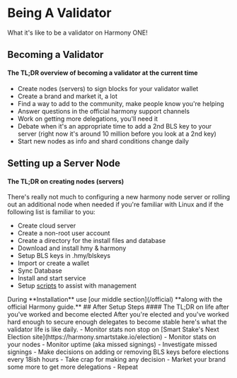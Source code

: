 
# Being A Validator
What it's like to be a validator on Harmony ONE!
## Becoming a Validator
#### The TL;DR overview of becoming a validator at the current time
- Create nodes (servers) to sign blocks for your validator wallet
- Create a brand and market it, a lot
- Find a way to add to the community, make people know you're helping
- Answer questions in the official harmony support channels
- Work on getting more delegations, you'll need it
- Debate when it's an appropriate time to add a 2nd BLS key to your server (right now it's around 10 million before you look at a 2nd key)
- Start new nodes as info and shard conditions change daily

## Setting up a Server Node
#### The TL;DR **on creating nodes (servers)**
There's really not much to configuring a new harmony node server or rolling out an additional node when needed if you're familiar with Linux and if the following list is familiar to you:
- Create cloud server
- Create a non-root user account
- Create a directory for the install files and database
- Download and install hmy & harmony
- Setup BLS keys in .hmy/blskeys
- Import or create a wallet
- Sync Database
- Install and start service
- Setup [scripts](/companion/post/tools/scripts) to assist with management
<Callout type="warning" emoji="⚠️">
During **Installation** use [our middle section](/official) **along with the official Harmony guide.**
</Callout>
## After Setup Steps
#### The TL;DR on life after you've worked and become elected
After you're elected and you've worked hard enough to secure enough delegates to become stable here's what the validator life is like daily.
- Monitor stats non stop on [Smart Stake's Next Election site](https://harmony.smartstake.io/election)
- Monitor stats on your nodes
- Monitor uptime (aka missed signings)
- Investigate missed signings
- Make decisions on adding or removing BLS keys before elections every 18ish hours
- Take crap for making any decision
- Market your brand some more to get more delegations
- Repeat
